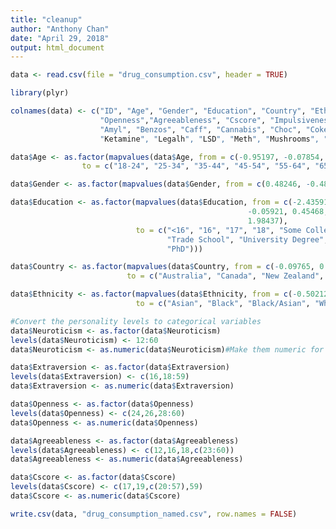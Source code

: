 ```yaml
---
title: "cleanup"
author: "Anthony Chan"
date: "April 29, 2018"
output: html_document
---
```

```r
data <- read.csv(file = "drug_consumption.csv", header = TRUE)
```

```r
library(plyr)

colnames(data) <- c("ID", "Age", "Gender", "Education", "Country", "Ethnicity", "Neuroticism", "Extraversion",
                    "Openness","Agreeableness", "Cscore", "Impulsiveness", "Sensation Seeing", "Alcohol", "Amphet",
                    "Amyl", "Benzos", "Caff", "Cannabis", "Choc", "Coke", "Crack", Ecstasy","Heroin",
                    "Ketamine", "Legalh", "LSD", "Meth", "Mushrooms", "Nicotine", "Semer", "VSA")
```

```r
data$Age <- as.factor(mapvalues(data$Age, from = c(-0.95197, -0.07854, 0.49788, 1.09449, 1.82213, 2.59171), 
                to = c("18-24", "25-34", "35-44", "45-54", "55-64", "65+")))

data$Gender <- as.factor(mapvalues(data$Gender, from = c(0.48246, -0.48246), to = c("Female", "Male")))

data$Education <- as.factor(mapvalues(data$Education, from = c(-2.43591, -1.73790, -1.43719, -1.22751, -0.61113,
                                                     -0.05921, 0.45468, 1.16365,
                                                     1.98437),
                            to = c("<16", "16", "17", "18", "Some College",
                                   "Trade School", "University Degree", "Masters",
                                   "PhD")))

data$Country <- as.factor(mapvalues(data$Country, from = c(-0.09765, 0.24923, -0.46841, -0.28519, 0.21128, 0.96082, -0.57009),
                          to = c("Australia", "Canada", "New Zealand", "Other", "Ireland", "UK", "USA")))

data$Ethnicity <- as.factor(mapvalues(data$Ethnicity, from = c(-0.50212, -1.10702, 1.90725, 0.12600, -0.22166, 0.11440, -0.31685),
                            to = c("Asian", "Black", "Black/Asian", "White/Asian", "White/Black", "Other", "White")))
```

```r
#Convert the personality levels to categorical variables
data$Neuroticism <- as.factor(data$Neuroticism)
levels(data$Neuroticism) <- 12:60
data$Neuroticism <- as.numeric(data$Neuroticism)#Make them numeric for regression

data$Extraversion <- as.factor(data$Extraversion)
levels(data$Extraversion) <- c(16,18:59)
data$Extraversion <- as.numeric(data$Extraversion)

data$Openness <- as.factor(data$Openness)
levels(data$Openness) <- c(24,26,28:60)
data$Openness <- as.numeric(data$Openness)

data$Agreeableness <- as.factor(data$Agreeableness)
levels(data$Agreeableness) <- c(12,16,18,c(23:60))
data$Agreeableness <- as.numeric(data$Agreeableness)

data$Cscore <- as.factor(data$Cscore)
levels(data$Cscore) <- c(17,19,c(20:57),59)
data$Cscore <- as.numeric(data$Cscore)
```

```r
write.csv(data, "drug_consumption_named.csv", row.names = FALSE)
```